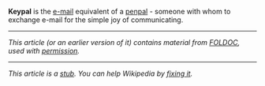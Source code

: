 '''Keypal''' is the [[e-mail]] equivalent of a [[penpal]] - someone with whom to exchange e-mail for the simple joy of communicating. 

----
''This article (or an earlier version of it) contains material from [[FOLDOC]], used with [[Public Domain Resources/Foldoc license|permission]].''

----

''This article is a [[Wikipedia:The perfect stub article|stub]]. You can help Wikipedia by [[Wikipedia:Find or fix a stub|fixing it]].''